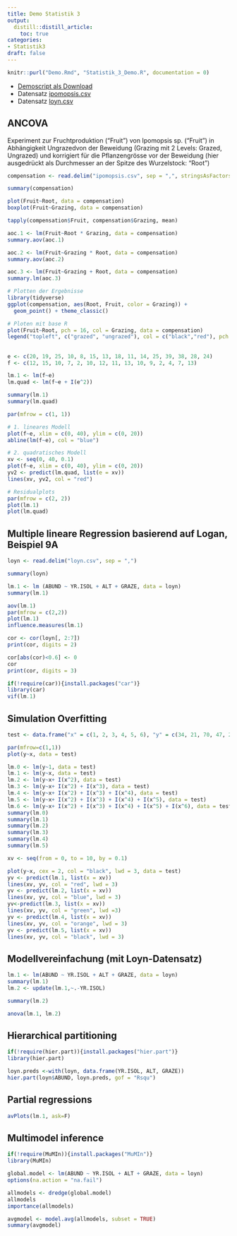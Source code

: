 ```yaml
---
title: Demo Statistik 3
output: 
  distill::distill_article:
    toc: true
categories:
- Statistik3
draft: false
---
```


```r
knitr::purl("Demo.Rmd", "Statistik_3_Demo.R", documentation = 0)
```

- [Demoscript als Download](Statistik_3_Demo_v.06.R)  
- Datensatz [ipomopsis.csv](https:///ResearchMethods-ZHAW/datasets/raw/main/statistik/ipomopsis.csv)
- Datensatz [loyn.csv](https://github.com/ResearchMethods-ZHAW/datasets/raw/main/statistik/loyn.csv)


## ANCOVA

Experiment zur Fruchtproduktion (“Fruit”) von Ipomopsis sp. (“Fruit”) in Abhängigkeit Ungrazedvon der Beweidung (Grazing mit 2 Levels: Grazed, Ungrazed) und korrigiert für die Pflanzengrösse vor der Beweidung (hier ausgedrückt als Durchmesser an der Spitze des Wurzelstock: “Root”)

```r
compensation <- read.delim("ipomopsis.csv", sep = ",", stringsAsFactors = T)
```

```r
summary(compensation)

plot(Fruit~Root, data = compensation)
boxplot(Fruit~Grazing, data = compensation)

tapply(compensation$Fruit, compensation$Grazing, mean)

aoc.1 <- lm(Fruit~Root * Grazing, data = compensation)
summary.aov(aoc.1)

aoc.2 <- lm(Fruit~Grazing * Root, data = compensation)
summary.aov(aoc.2)

aoc.3 <- lm(Fruit~Grazing + Root, data = compensation)
summary.lm(aoc.3)

# Plotten der Ergebnisse
library(tidyverse)
ggplot(compensation, aes(Root, Fruit, color = Grazing)) +
  geom_point() + theme_classic()

# Ploten mit base R
plot(Fruit~Root, pch = 16, col = Grazing, data = compensation)
legend("topleft", c("grazed", "ungrazed"), col = c("black","red"), pch = 16) 
```


## 

```r
e <- c(20, 19, 25, 10, 8, 15, 13, 18, 11, 14, 25, 39, 38, 28, 24)
f <- c(12, 15, 10, 7, 2, 10, 12, 11, 13, 10, 9, 2, 4, 7, 13)

lm.1 <- lm(f~e)
lm.quad <- lm(f~e + I(e^2))

summary(lm.1)
summary(lm.quad)

par(mfrow = c(1, 1))

# 1. lineares Modell
plot(f~e, xlim = c(0, 40), ylim = c(0, 20))
abline(lm(f~e), col = "blue")

# 2. quadratisches Modell
xv <- seq(0, 40, 0.1)
plot(f~e, xlim = c(0, 40), ylim = c(0, 20))
yv2 <- predict(lm.quad, list(e = xv))
lines(xv, yv2, col = "red")

# Residualplots
par(mfrow = c(2, 2))
plot(lm.1)
plot(lm.quad)
```

## Multiple lineare Regression basierend auf Logan, Beispiel 9A 

```r
loyn <- read.delim("loyn.csv", sep = ",")
```

```r
summary(loyn)

lm.1 <- lm (ABUND ~ YR.ISOL + ALT + GRAZE, data = loyn)
summary(lm.1)

aov(lm.1)
par(mfrow = c(2,2))
plot(lm.1)
influence.measures(lm.1)

cor <- cor(loyn[, 2:7])
print(cor, digits = 2)

cor[abs(cor)<0.6] <- 0
cor
print(cor, digits = 3)

if(!require(car)){install.packages("car")} 
library(car)
vif(lm.1)
```

## Simulation Overfitting

```r
test <- data.frame("x" = c(1, 2, 3, 4, 5, 6), "y" = c(34, 21, 70, 47, 23, 45))

par(mfrow=c(1,1))
plot(y~x, data = test)

lm.0 <- lm(y~1, data = test)
lm.1 <- lm(y~x, data = test)
lm.2 <- lm(y~x+ I(x^2), data = test)
lm.3 <- lm(y~x+ I(x^2) + I(x^3), data = test)
lm.4 <- lm(y~x+ I(x^2) + I(x^3) + I(x^4), data = test)
lm.5 <- lm(y~x+ I(x^2) + I(x^3) + I(x^4) + I(x^5), data = test)
lm.6 <- lm(y~x+ I(x^2) + I(x^3) + I(x^4) + I(x^5) + I(x^6), data = test)
summary(lm.0)
summary(lm.1)
summary(lm.2)
summary(lm.3)
summary(lm.4)
summary(lm.5)

xv <- seq(from = 0, to = 10, by = 0.1)

plot(y~x, cex = 2, col = "black", lwd = 3, data = test)
yv <- predict(lm.1, list(x = xv))
lines(xv, yv, col = "red", lwd = 3)
yv <- predict(lm.2, list(x = xv))
lines(xv, yv, col = "blue", lwd = 3)
yv<-predict(lm.3, list(x = xv))
lines(xv, yv, col = "green", lwd =3)
yv <- predict(lm.4, list(x = xv))
lines(xv, yv, col = "orange", lwd = 3)
yv <- predict(lm.5, list(x = xv))
lines(xv, yv, col = "black", lwd = 3)
```

## Modellvereinfachung (mit Loyn-Datensatz)

```r
lm.1 <- lm(ABUND ~ YR.ISOL + ALT + GRAZE, data = loyn)
summary(lm.1)
lm.2 <- update(lm.1,~.-YR.ISOL)

summary(lm.2)

anova(lm.1, lm.2)
```

## Hierarchical partitioning

```r
if(!require(hier.part)){install.packages("hier.part")}
library(hier.part)

loyn.preds <-with(loyn, data.frame(YR.ISOL, ALT, GRAZE))
hier.part(loyn$ABUND, loyn.preds, gof = "Rsqu")
```

## Partial regressions

```r
avPlots(lm.1, ask=F)
```

## Multimodel inference

```r
if(!require(MuMIn)){install.packages("MuMIn")}
library(MuMIn)

global.model <- lm(ABUND ~ YR.ISOL + ALT + GRAZE, data = loyn)
options(na.action = "na.fail")

allmodels <- dredge(global.model)
allmodels
importance(allmodels)

avgmodel <- model.avg(allmodels, subset = TRUE)
summary(avgmodel)
```
